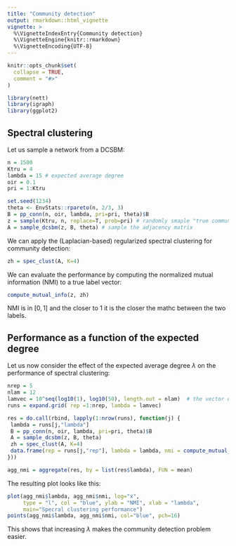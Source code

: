 ```yaml
---
title: "Community detection"
output: rmarkdown::html_vignette
vignette: >
  %\VignetteIndexEntry{Community detection}
  %\VignetteEngine{knitr::rmarkdown}
  %\VignetteEncoding{UTF-8}
---
```


```r
knitr::opts_chunk$set(
  collapse = TRUE,
  comment = "#>"
)
```

```r
library(nett)
library(igraph)
library(ggplot2)
```

## Spectral clustering
Let us sample a network from a DCSBM: 
```r
n = 1500
Ktru = 4
lambda = 15 # expected average degree
oir = 0.1
pri = 1:Ktru

set.seed(1234)
theta <- EnvStats::rpareto(n, 2/3, 3)
B = pp_conn(n, oir, lambda, pri=pri, theta)$B
z = sample(Ktru, n, replace=T, prob=pri) # randomly smaple "true community labels" 
A = sample_dcsbm(z, B, theta) # sample the adjacency matrix
```

We can apply the (Laplacian-based) regularized spectral clustering for community detection:

```r
zh = spec_clust(A, K=4)
```

We can evaluate the performance by computing the normalized mutual information (NMI) to a true label vector:
```r
compute_mutual_info(z, zh)
```
NMI is in $[0,1]$ and the closer to 1 it is the closer the mathc between the two labels.

## Performance as a function of the expected degree

Let us now consider the effect of the expected average degree $\lambda$ on the performance of spectral clustering:
```r
nrep = 5
nlam = 12
lamvec = 10^seq(log10(1), log10(50), length.out = nlam)  # the vector of logarithmically spaced lambda
runs = expand.grid( rep =1:nrep, lambda = lamvec)

res = do.call(rbind, lapply(1:nrow(runs), function(j) {
 lambda = runs[j,"lambda"]
 B = pp_conn(n, oir, lambda, pri=pri, theta)$B
 A = sample_dcsbm(z, B, theta)
 zh = spec_clust(A, K=4)
 data.frame(rep = runs[j,"rep"], lambda = lambda, nmi = compute_mutual_info(z, zh))
}))

agg_nmi = aggregate(res, by = list(res$lambda), FUN = mean)
```

The resulting plot looks like this:
```r
plot(agg_nmi$lambda, agg_nmi$nmi, log="x",
     type = "l", col = "blue", ylab = "NMI", xlab = "lambda",
     main="Specral clustering performance")
points(agg_nmi$lambda, agg_nmi$nmi, col="blue", pch=16)
```

This shows that increasing $\lambda$ makes the community detection problem easier.
